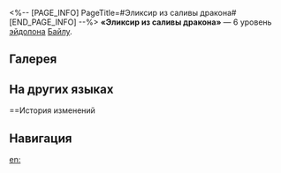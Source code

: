 <%-- [PAGE_INFO]
PageTitle=#Эликсир из саливы дракона#
[END_PAGE_INFO] --%>
{{Эйдолон Инфобокс
|Название         = Эликсир из саливы дракона
|Изображение      = Эйдолон Эликсир из саливы дракона.png
|Персонаж         = Байлу
|Уровень          = 6
|Длительность     = 
|Описание         = Увеличивает количество исцелений за один бой союзников, получивших добивающий удар, на 1.
|Свойство1        = 
|Масштабирование1 = 
}}
'''«Эликсир из саливы дракона»''' — 6 уровень [[эйдолон]]а [[Байлу]].

==Галерея==
{{Галерея|position=left|captionalign=center
|Персонаж Байлу Эйдолон 6.png|Осколок Эйдолона
}}

==На других языках==
{{На других языках
|en   = Drooling Drop of Draconic Divinity
|zhs  = 龙漦吐哺胜金丹
|zht  = 龍漦吐哺勝金丹
|ja   = {{Rubi|龍涎仙薬|りゅうぜんせんやく}}、{{Rubi|金丹|きんたん}}に{{Rubi|勝|まさ}}る
|ko   = 영험한 용의 침방울
|es   = Gota de divinidad dracónica
|fr   = Mucus de divinité draconique
|ru   = Эликсир из саливы дракона
|th   = Drooling Drop of Draconic Divinity
|vi   = Nước Bọt Của Rồng Thần
|de   = Triefender Tropfen drakonischer Göttlichkeit
|id   = Drooling Drop of Draconic Divinity
|pt   = Gota de Divindade Dracônica
}}

==История изменений
{{История изменений|3.5}}

==Навигация==
{{Навык Навбокс|Байлу}}

[[en:]]